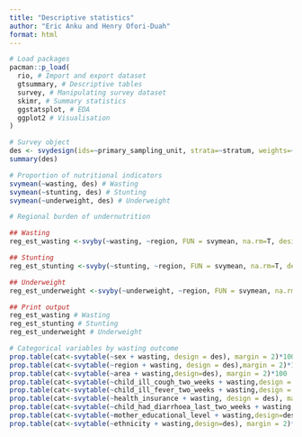 ```yaml
---
title: "Descriptive statistics"
author: "Eric Anku and Henry Ofori-Duah"
format: html
---
```


```r
# Load packages
pacman::p_load(
  rio, # Import and export dataset
  gtsummary, # Descriptive tables
  survey, # Manipulating survey dataset
  skimr, # Summary statistics
  ggstatsplot, # EDA
  ggplot2 # Visualisation
)
```


```r
# Survey object
des <- svydesign(ids=~primary_sampling_unit, strata=~stratum, weights=~child_under_five_sample_weight, data = df_clean, nest=T)
summary(des)
```
```r
# Proportion of nutritional indicators
svymean(~wasting, des) # Wasting
svymean(~stunting, des) # Stunting
svymean(~underweight, des) # Underweight
```
```r
# Regional burden of undernutrition

## Wasting
reg_est_wasting <-svyby(~wasting, ~region, FUN = svymean, na.rm=T, design =des)

## Stunting
reg_est_stunting <-svyby(~stunting, ~region, FUN = svymean, na.rm=T, design =des)

## Underweight
reg_est_underweight <-svyby(~underweight, ~region, FUN = svymean, na.rm=T, design =des)

## Print output
reg_est_wasting # Wasting
reg_est_stunting # Stunting
reg_est_underweight # Underweight
```

```r
# Categorical variables by wasting outcome
prop.table(cat<-svytable(~sex + wasting, design = des), margin = 2)*100
prop.table(cat<-svytable(~region + wasting, design = des),margin = 2)*100
prop.table(cat<-svytable(~area + wasting,design=des), margin = 2)*100
prop.table(cat<-svytable(~child_ill_cough_two_weeks + wasting,design = des), margin = 2)*100
prop.table(cat<-svytable(~child_ill_fever_two_weeks + wasting,design = des),margin = 2)*100
prop.table(cat<-svytable(~health_insurance + wasting, design = des), margin = 2)*100
prop.table(cat<-svytable(~child_had_diarrhoea_last_two_weeks + wasting, design = des), margin = 2)*100
prop.table(cat<-svytable(~mother_educational_level + wasting,design=des), margin = 2)*100
prop.table(cat<-svytable(~ethnicity + wasting,design=des), margin = 2)*100
```

